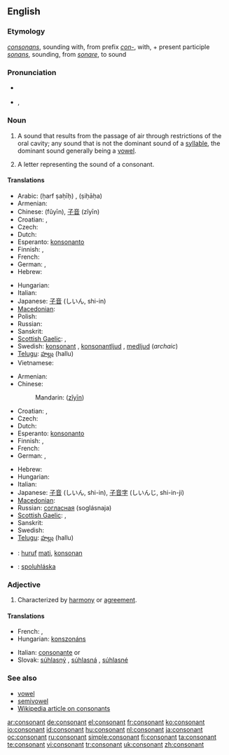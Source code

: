 ==English==

===Etymology===
{{etyl|la}} ''[[consonans]]'', sounding with, from prefix ''[[con-]]'', with, + present participle ''[[sonans]]'', sounding, from ''[[sonare]]'', to sound

===Pronunciation===
* {{a|RP}} {{enPR|kŏn'sənənt}}
* {{IPA|/ˈkɒnsənənt/}}, {{SAMPA|/"kQns@n@nt/}}

===Noun===
{{en-noun}}

# {{context|phonetics}} A sound that results from the passage of air through restrictions of the oral cavity; any sound that is not the dominant sound of a [[syllable]], the dominant sound generally being a [[vowel]].
# A letter representing the sound of a consonant.

====Translations====
{{trans-top|sound}}
* Arabic: {{Arab|[[حرف صحيح]]}} (ḥarf ṣaḥīḥ) {{m}}, {{Arab|[[صحاحة]]}} (ṣiḥāḥa) {{f}}
* Armenian: {{t-|hy|բաղաձայն|tr=baġajayn|sc=Armn|xs=Armenian}}
* Chinese: {{zh-ts|[[輔音]]|[[辅音]]}} (fǔyīn), [[子音]] (zǐyīn)
* Croatian: {{t-|hr|suglas|m}}, {{t-|hr|suglasnik|m}}
* Czech: {{t-|cs|souhláska|f}}
* Dutch: {{t+|nl|medeklinker|m}}
* Esperanto: [[konsonanto]]
* Finnish: {{t+|fi|konsonantti}}, {{t+|fi|kerake}}
* French: {{t+|fr|consonne|f}}
* German: {{t+|de|Konsonant|m}}, {{t+|de|Mitlaut|m}}
* Hebrew: {{t-|he|עיצור|m|tr='ytzur|sc=Hebr}}
{{trans-mid}}
* Hungarian: {{t+|hu|mássalhangzó}}
* Italian: {{t+|it|consonante|f}}
* Japanese: [[子音]] (しいん, shi-in)
* [[Macedonian]]: {{t|mk|согласка|f|tr=sóglaska|sc=Cyrl|xs=Macedonian}}
* Polish: {{t+|pl|spółgłoska|f}}
* Russian: {{t+|ru|согласный|m|tr=soglásnyj|sc=Cyrl}}
* Sanskrit: {{t-|sa|व्यञ्जन|m|tr=vyáñjana|sc=Deva|xs=Sanskrit}}
* [[Scottish Gaelic]]: {{t-|gd|connrag|f|xs=Scottish Gaelic}}, {{t-|gd|consan|m|xs=Scottish Gaelic}}
* Swedish: [[konsonant]] {{c}}, [[konsonantljud]] {{n}}, [[medljud]] {{n}} (''archaic'')
* [[Telugu]]: [[హల్లు]] (hallu)
* Vietnamese: {{t+|vi|phụ âm|xs=Vietnamese}}
{{trans-bottom}}

{{trans-top|letter}}
* Armenian: {{t-|hy|բաղաձայն|tr=baġajayn|sc=Armn|xs=Armenian}}
* Chinese:
*: Mandarin: {{zh-ts|子音|子音}} ([[zǐyīn]])
* Croatian: {{t-|hr|suglas|m}}, {{t-|hr|suglasnik|m}}
* Czech: {{t-|cs|souhláska|f}}
* Dutch: {{t+|nl|medeklinker|m}}
* Esperanto: [[konsonanto]]
* Finnish: {{t+|fi|konsonantti}}, {{t+|fi|kerake}}
* French: {{t+|fr|consonne|f}}
* German: {{t+|de|Konsonant|m}}, {{t+|de|Mitlaut|m}}
{{trans-mid}}
* Hebrew: {{t-|he|עיצור|m|tr='ytzur|sc=Hebr}}
* Hungarian: {{t+|hu|mássalhangzó}}
* Italian: {{t+|it|consonante|f}}
* Japanese: [[子音]] (しいん, shi-in), [[子音字]] (しいんじ, shi-in-ji)
* [[Macedonian]]: {{t|mk|согласка|f|tr=sóglaska|sc=Cyrl|xs=Macedonian}}
* Russian: [[согласная]] (soglásnaja) {{f}}
* [[Scottish Gaelic]]: {{t-|gd|connrag|f|xs=Scottish Gaelic}}, {{t-|gd|consan|m|xs=Scottish Gaelic}}
* Sanskrit: {{t-|sa|व्यञ्जन|m|tr=vyáñjana|sc=Deva|xs=Sanskrit}}
* Swedish: {{t+|sv|konsonant|c}}
* [[Telugu]]: [[హల్లు]] (hallu)
{{trans-bottom}}

{{checktrans-top}}
* {{ttbc|Indonesian}}: [[huruf]] [[mati]], [[konsonan]]
* {{ttbc|Slovak}}: [[spoluhláska]] {{f}}
{{trans-bottom}}

===Adjective===
{{en-adj}}

# Characterized by [[harmony]] or [[agreement]].
{{seeCites}}

====Translations====
{{trans-top|Characterized by harmony or agreement}}
* French: {{t+|fr|consonant|m}}, {{t+|fr|consonante|f}}
* Hungarian: [[konszonáns]]
{{trans-mid}}
* Italian: [[consonante]] {{m}} or {{f}}
* Slovak: [[súhlasný]] {{m}}, [[súhlasná]] {{f}}, [[súhlasné]] {{n}}
{{trans-bottom}}

===See also===
* [[vowel]]
* [[semivowel]]
* [[w:consonant|Wikipedia article on consonants]]

[[ar:consonant]]
[[de:consonant]]
[[el:consonant]]
[[fr:consonant]]
[[ko:consonant]]
[[io:consonant]]
[[id:consonant]]
[[hu:consonant]]
[[nl:consonant]]
[[ja:consonant]]
[[oc:consonant]]
[[ru:consonant]]
[[simple:consonant]]
[[fi:consonant]]
[[ta:consonant]]
[[te:consonant]]
[[vi:consonant]]
[[tr:consonant]]
[[uk:consonant]]
[[zh:consonant]]